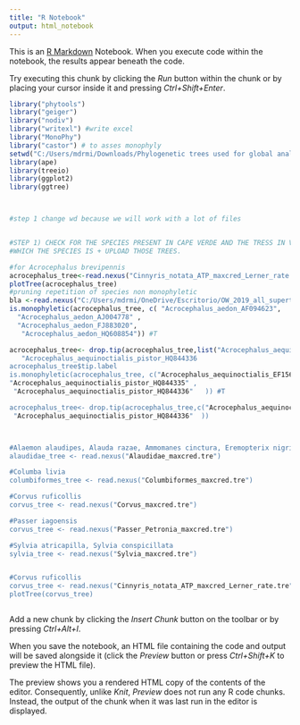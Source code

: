 ---
title: "R Notebook"
output: html_notebook
---

This is an [R Markdown](http://rmarkdown.rstudio.com) Notebook. When you execute code within the notebook, the results appear beneath the code. 

Try executing this chunk by clicking the *Run* button within the chunk or by placing your cursor inside it and pressing *Ctrl+Shift+Enter*. 
```{r packages}
library("phytools")
library("geiger")
library("nodiv")
library("writexl") #write excel 
library("MonoPhy")
library("castor") # to asses monophyly
setwd("C:/Users/mdrmi/Downloads/Phylogenetic trees used for global analysis of island birds/Phylogenetic trees used for global analysis of island birds/Maximum clade credibility trees/")
library(ape)
library(treeio)
library(ggplot2)
library(ggtree)




```



```{r cape verde}

#step 1 change wd because we will work with a lot of files 


#STEP 1) CHECK FOR THE SPECIES PRESENT IN CAPE VERDE AND THE TRESS IN VALENTE IN
#WHICH THE SPECIES IS + UPLOAD THOSE TREES. 

#for Acrocephalus brevipennis
acrocephalus_tree<-read.nexus("Cinnyris_notata_ATP_maxcred_Lerner_rate.tre")
plotTree(acrocephalus_tree)
#pruning repetition of species non monophyletic 
bla <-read.nexus("C:/Users/mdrmi/OneDrive/Escritorio/OW_2019_all_supertrees.tre")
is.monophyletic(acrocephalus_tree, c( "Acrocephalus_aedon_AF094623",                                          
  "Acrocephalus_aedon_AJ004778" ,                                          
  "Acrocephalus_aedon_FJ883020",                                           
   "Acrocephalus_aedon_HQ608854")) #T

acrocephalus_tree<- drop.tip(acrocephalus_tree,list("Acrocephalus_aequinoctialis_pistor_HQ844335"   ,                        
   "Acrocephalus_aequinoctialis_pistor_HQ844336
acrocephalus_tree$tip.label
is.monophyletic(acrocephalus_tree, c("Acrocephalus_aequinoctialis_EF156277",                                   
"Acrocephalus_aequinoctialis_pistor_HQ844335" ,                          
 "Acrocephalus_aequinoctialis_pistor_HQ844336"   )) #T

acrocephalus_tree<- drop.tip(acrocephalus_tree,c("Acrocephalus_aequinoctialis_pistor_HQ844335" ,                          
 "Acrocephalus_aequinoctialis_pistor_HQ844336"  ))



#Alaemon alaudipes, Alauda razae, Ammomanes cinctura, Eremopterix nigriceps
alaudidae_tree <- read.nexus("Alaudidae_maxcred.tre") 

#Columba livia
columbiformes_tree <- read.nexus("Columbiformes_maxcred.tre") 

#Corvus ruficollis
corvus_tree <- read.nexus("Corvus_maxcred.tre") 

#Passer iagoensis
corvus_tree <- read.nexus("Passer_Petronia_maxcred.tre")

#Sylvia atricapilla, Sylvia conspicillata
sylvia_tree <- read.nexus("Sylvia_maxcred.tre")


#Corvus ruficollis
corvus_tree <- read.nexus("Cinnyris_notata_ATP_maxcred_Lerner_rate.tre") 
plotTree(corvus_tree)



```

Add a new chunk by clicking the *Insert Chunk* button on the toolbar or by pressing *Ctrl+Alt+I*.

When you save the notebook, an HTML file containing the code and output will be saved alongside it (click the *Preview* button or press *Ctrl+Shift+K* to preview the HTML file).

The preview shows you a rendered HTML copy of the contents of the editor. Consequently, unlike *Knit*, *Preview* does not run any R code chunks. Instead, the output of the chunk when it was last run in the editor is displayed.
